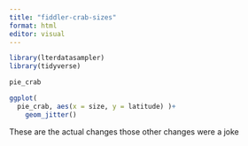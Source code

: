 ```yaml
---
title: "fiddler-crab-sizes"
format: html
editor: visual
---
```


```r
library(lterdatasampler)
library(tidyverse)

pie_crab
```

```r
ggplot(
  pie_crab, aes(x = size, y = latitude) )+
    geom_jitter()

```

These are the actual changes those other changes were a joke
